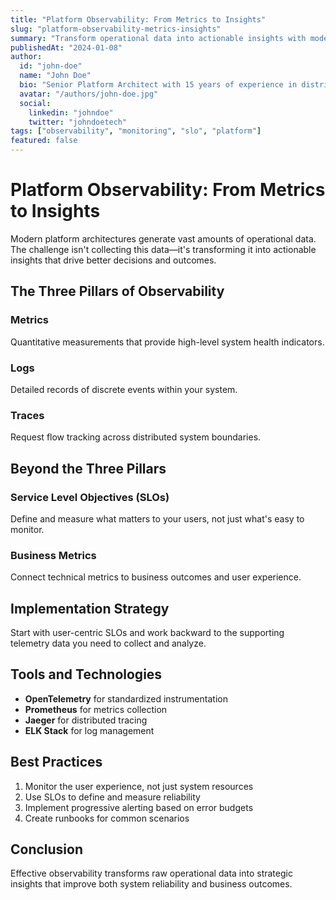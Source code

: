 ```yaml
---
title: "Platform Observability: From Metrics to Insights"
slug: "platform-observability-metrics-insights"
summary: "Transform operational data into actionable insights with modern observability practices. Learn about metrics, traces, logs, and SLO-based monitoring."
publishedAt: "2024-01-08"
author:
  id: "john-doe"
  name: "John Doe"
  bio: "Senior Platform Architect with 15 years of experience in distributed systems and event-driven architectures."
  avatar: "/authors/john-doe.jpg"
  social:
    linkedin: "johndoe"
    twitter: "johndoetech"
tags: ["observability", "monitoring", "slo", "platform"]
featured: false
---
```


# Platform Observability: From Metrics to Insights

Modern platform architectures generate vast amounts of operational data. The challenge isn't collecting this data—it's transforming it into actionable insights that drive better decisions and outcomes.

## The Three Pillars of Observability

### Metrics
Quantitative measurements that provide high-level system health indicators.

### Logs
Detailed records of discrete events within your system.

### Traces
Request flow tracking across distributed system boundaries.

## Beyond the Three Pillars

### Service Level Objectives (SLOs)
Define and measure what matters to your users, not just what's easy to monitor.

### Business Metrics
Connect technical metrics to business outcomes and user experience.

## Implementation Strategy

Start with user-centric SLOs and work backward to the supporting telemetry data you need to collect and analyze.

## Tools and Technologies

- **OpenTelemetry** for standardized instrumentation
- **Prometheus** for metrics collection
- **Jaeger** for distributed tracing
- **ELK Stack** for log management

## Best Practices

1. Monitor the user experience, not just system resources
2. Use SLOs to define and measure reliability
3. Implement progressive alerting based on error budgets
4. Create runbooks for common scenarios

## Conclusion

Effective observability transforms raw operational data into strategic insights that improve both system reliability and business outcomes.